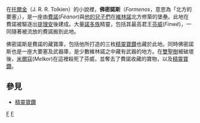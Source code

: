 {{unreferenced|time=2010-08-07T11:08:37+00:00}}
{{Infobox LOTR place |
image_place= |
image_caption = |
place_name = 佛密諾斯 |
place_alias = 北方的要塞 |
place_description = [[費諾|費諾]]的流放地|
place_built= [[費諾|費諾]]|
place_type = 要塞<br />寶庫<br />軍械庫|
place_realm = [[維林諾|維林諾]]|
place_sub_realm = |
place_time=|
place_lord = [[費諾|費諾]]|
}}

在[[托爾金|托爾金]]（J. R. R. Tolkien）的小說裡，'''佛密諾斯'''（''Formenos''，意思為「北方的要塞」），是一座由[[費諾|費諾]](''Fëanor'')與[[費諾眾子|他的兒子們]]在[[維林諾|維林諾]]北方修築的堡壘。此地在費諾被驅逐出[[提理安|提理安]]後建成。大量[[諾多族|諾多族]]精靈，包括其最高君王[[芬威|芬威]](''Finwë'')，一同隨著被流放的費諾搬到此地。

佛密諾斯是費諾的藏寶庫，包括他所打造的三枚[[精靈寶鑽_(寶物)|精靈寶鑽]]也藏於此地。同時佛密諾斯也是一座大要塞及武器庫，是少數維林諾之中藏有武器的地方。在[[雙聖樹|雙聖樹]]被破壞後，[[米爾寇|米爾寇]](''Melkor'')在這裡殺死了芬威，並奪去了費諾收藏的寶物，以及[[精靈寶鑽_(寶物)|精靈寶鑽]]。

==參見==
* [[精靈寶鑽|精靈寶鑽]]

{{Arda Cities}}

[[Category:中土大陸的地理|F]]
[[Category:托爾金作品|F]]